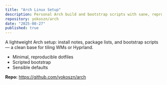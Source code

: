 ```yaml
---
title: "Arch Linux Setup"
description: Personal Arch build and bootstrap scripts with sane, reproducible defaults.
repository: yokoszn/arch
date: "2025-08-27"
published: true
---
```


A lightweight Arch setup: install notes, package lists, and bootstrap scripts — a clean base for tiling WMs or Hyprland.

- Minimal, reproducible dotfiles
- Scripted bootstrap
- Sensible defaults

**Repo:** https://github.com/yokoszn/arch
